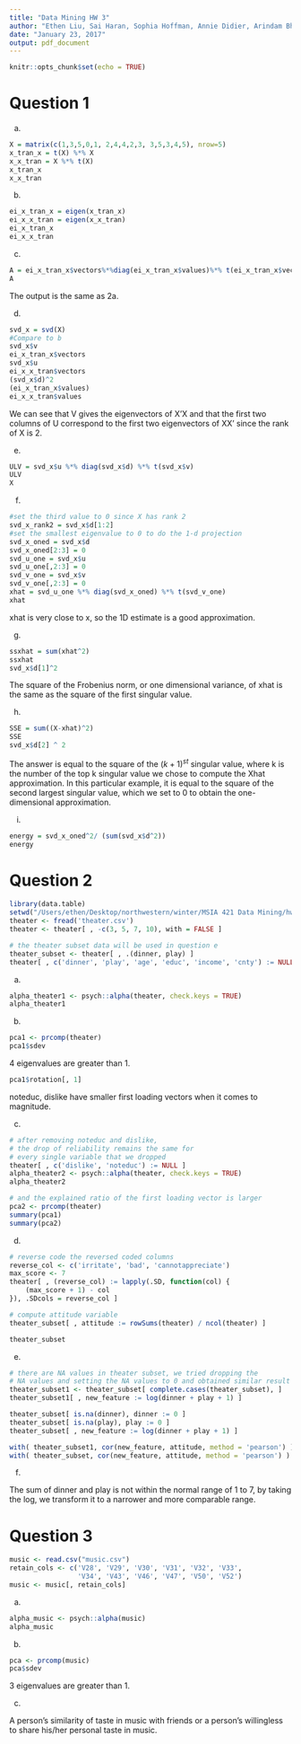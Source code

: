 ```yaml
---
title: "Data Mining HW 3"
author: "Ethen Liu, Sai Haran, Sophia Hoffman, Annie Didier, Arindam Bhattacharya"
date: "January 23, 2017"
output: pdf_document
---
```


```r
knitr::opts_chunk$set(echo = TRUE)
```

# Question 1

a)
```r
X = matrix(c(1,3,5,0,1, 2,4,4,2,3, 3,5,3,4,5), nrow=5)
x_tran_x = t(X) %*% X
x_x_tran = X %*% t(X)
x_tran_x
x_x_tran
```

b)
```r
ei_x_tran_x = eigen(x_tran_x)
ei_x_x_tran = eigen(x_x_tran)
ei_x_tran_x
ei_x_x_tran
```

c)
```r
A = ei_x_tran_x$vectors%*%diag(ei_x_tran_x$values)%*% t(ei_x_tran_x$vectors)
A
```
The output is the same as 2a. 

d)
```r
svd_x = svd(X)
#Compare to b
svd_x$v
ei_x_tran_x$vectors
svd_x$u
ei_x_x_tran$vectors
(svd_x$d)^2
(ei_x_tran_x$values)
ei_x_x_tran$values
```
We can see that V gives the eigenvectors of X'X and that the first two columns of U correspond to the first two eigenvectors of XX' since the rank of X is 2.  

e)
```r
ULV = svd_x$u %*% diag(svd_x$d) %*% t(svd_x$v)
ULV
X
```

f)
```r
#set the third value to 0 since X has rank 2
svd_x_rank2 = svd_x$d[1:2] 
#set the smallest eigenvalue to 0 to do the 1-d projection
svd_x_oned = svd_x$d
svd_x_oned[2:3] = 0
svd_u_one = svd_x$u
svd_u_one[,2:3] = 0
svd_v_one = svd_x$v
svd_v_one[,2:3] = 0
xhat = svd_u_one %*% diag(svd_x_oned) %*% t(svd_v_one)
xhat
```
xhat is very close to x, so the 1D estimate is a good approximation. 

g)
```r
ssxhat = sum(xhat^2)
ssxhat
svd_x$d[1]^2
```
The square of the Frobenius norm, or one dimensional variance, of xhat is the same as the square of the first singular value. 

h)
```r
SSE = sum((X-xhat)^2)
SSE
svd_x$d[2] ^ 2
```

The answer is equal to the square of the $(k + 1)^{st}$ singular value, where k is the number of the top k singular value we chose to compute the Xhat approximation. In this particular example, it is equal to the square of the second largest singular value, which we set to 0 to obtain the one-dimensional approximation.

i) 
```r
energy = svd_x_oned^2/ (sum(svd_x$d^2))
energy
```

# Question 2

```r

library(data.table)
setwd("/Users/ethen/Desktop/northwestern/winter/MSIA 421 Data Mining/hw3")
theater <- fread('theater.csv')
theater <- theater[ , -c(3, 5, 7, 10), with = FALSE ]

# the theater subset data will be used in question e
theater_subset <- theater[ , .(dinner, play) ]
theater[ , c('dinner', 'play', 'age', 'educ', 'income', 'cnty') := NULL ]

```

a)
```r
alpha_theater1 <- psych::alpha(theater, check.keys = TRUE)
alpha_theater1
```

b)
```r
pca1 <- prcomp(theater)
pca1$sdev
```

4 eigenvalues are greater than 1.

```r
pca1$rotation[, 1]
```

noteduc, dislike have smaller first loading vectors when it comes to magnitude.

c)

```r

# after removing noteduc and dislike, 
# the drop of reliability remains the same for
# every single variable that we dropped
theater[ , c('dislike', 'noteduc') := NULL ]
alpha_theater2 <- psych::alpha(theater, check.keys = TRUE)
alpha_theater2

```

```r
# and the explained ratio of the first loading vector is larger
pca2 <- prcomp(theater)
summary(pca1)
summary(pca2)
```


d)

```r
# reverse code the reversed coded columns
reverse_col <- c('irritate', 'bad', 'cannotappreciate')
max_score <- 7
theater[ , (reverse_col) := lapply(.SD, function(col) {
	(max_score + 1) - col
}), .SDcols = reverse_col ]

# compute attitude variable
theater_subset[ , attitude := rowSums(theater) / ncol(theater) ]
```

```r
theater_subset
```


e)
```r
# there are NA values in theater subset, we tried dropping the
# NA values and setting the NA values to 0 and obtained similar result
theater_subset1 <- theater_subset[ complete.cases(theater_subset), ]
theater_subset1[ , new_feature := log(dinner + play + 1) ]

theater_subset[ is.na(dinner), dinner := 0 ]
theater_subset[ is.na(play), play := 0 ]
theater_subset[ , new_feature := log(dinner + play + 1) ]
```

```r
with( theater_subset1, cor(new_feature, attitude, method = 'pearson') )
with( theater_subset, cor(new_feature, attitude, method = 'pearson') )
```


f)

The sum of dinner and play is not within the normal range of 1 to 7, by taking the log, we transform it to a narrower and more comparable range.

# Question 3

```r
music <- read.csv("music.csv")
retain_cols <- c('V28', 'V29', 'V30', 'V31', 'V32', 'V33', 
                 'V34', 'V43', 'V46', 'V47', 'V50', 'V52')
music <- music[, retain_cols]
```

a)
```r
alpha_music <- psych::alpha(music)
alpha_music
```

b)
```r
pca <- prcomp(music)
pca$sdev
```

3 eigenvalues are greater than 1.

c)

A person's similarity of taste in music with friends or a person's willingless to share his/her personal taste in music.


